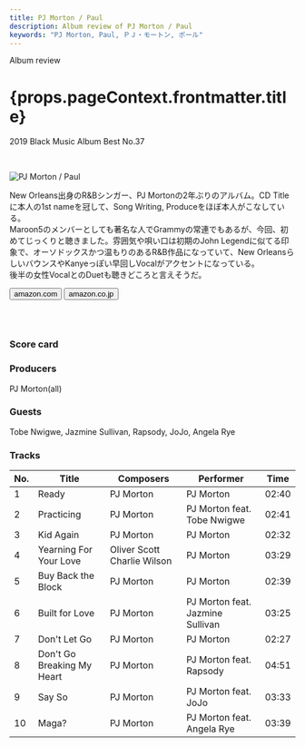 ```yaml
---
title: PJ Morton / Paul
description: Album review of PJ Morton / Paul
keywords: "PJ Morton, Paul, ＰＪ・モートン, ポール"
---
```





<p className="largeP">Album review</p>
<h1 className="h1--no--margin">{props.pageContext.frontmatter.title}</h1>
<p className="largeP">
  <Link to="/best50/2019/">2019 Black Music Album Best No.37</Link>
</p>

<br/>
<Row  className="image-card-group">
	<Column colMd={3} colLg={4} noGutterMdLeft="">
       <ImageCard>

![PJ Morton / Paul](../../images/cd/pjmorton1L.jpg)

</ImageCard>
	</Column>
	<Column colMd={4} colLg={8} noGutterMdLeft="">
	  <p>
	    New Orleans出身のR&Bシンガー、PJ Mortonの2年ぶりのアルバム。CD Titleに本人の1st nameを冠して、Song Writing, Produceをほぼ本人がこなしている。
      <br/>Maroon5のメンバーとしても著名な人でGrammyの常連でもあるが、今回、初めてじっくりと聴きました。雰囲気や唄い口は初期のJohn Legendに似てる印象で、オーソドックスかつ温もりのあるR&B作品になっていて、New OrleansらしいバウンスやKanyeっぽい早回しVocalがアクセントになっている。
      <br/>後半の女性VocalとのDuetも聴きどころと言えそうだ。
    </p>
  <div>
	  <Button className="button-right-mergin"  href="https://amzn.to/2XKOjCC" renderIcon={ArrowUpRight} size='sm' kind='primary'>
      amazon.com
    </Button>
    <Button className="button-right-mergin"  href="https://amzn.to/3dIDaYx" renderIcon={ArrowUpRight} size='sm' kind='secondary'>
      amazon.co.jp
    </Button>
	</div>
	  <a style="display:inline-block;overflow:hidden;background:url(https://linkmaker.itunes.apple.com/ja-jp/lockup.svg?releaseDate=2019-08-09&kind=album&bubble=apple_music&style=mono-black) no-repeat;width:180px;height:45px;" href="https://geo.music.apple.com/jp/album/paul/1471252926?mt=1&app=music&ls=1&at=11lcug"></a>
    </Column>
</Row>
<Row >
  <Column colMd={4} colLg={4} noGutterMdLeft="">
    <div>
      <h3>Score card</h3>
	    <SliderJS1 value="5" />
      <SliderJS2 value="3" />
	    <SliderJS3 value="1" />
      <SliderJS4 value="8" />
    </div>
  </Column>
  <Column colMd={8} colLg={8} noGutterMdLeft="">
    <div>
      <h3>Producers</h3>
      <p>
        PJ Morton(all)
      </p>
      <h3>Guests</h3>
      <p>
        Tobe Nwigwe, Jazmine Sullivan, Rapsody, JoJo, Angela Rye
      </p>
    </div>
  </Column>
</Row>

<h3>Tracks</h3>

| No. | Title                      | Composers                   | Performer                        | Time  |
| --- | -------------------------- | --------------------------- | -------------------------------- | ----- |
| 1   | Ready                      | PJ Morton                   | PJ Morton                        | 02:40 |
| 2   | Practicing                 | PJ Morton                   | PJ Morton feat. Tobe Nwigwe      | 02:41 |
| 3   | Kid Again                  | PJ Morton                   | PJ Morton                        | 02:32 |
| 4   | Yearning For Your Love     | Oliver Scott Charlie Wilson | PJ Morton                        | 03:29 |
| 5   | Buy Back the Block         | PJ Morton                   | PJ Morton                        | 02:39 |
| 6   | Built for Love             | PJ Morton                   | PJ Morton feat. Jazmine Sullivan | 03:25 |
| 7   | Don't Let Go               | PJ Morton                   | PJ Morton                        | 02:27 |
| 8   | Don't Go Breaking My Heart | PJ Morton                   | PJ Morton feat. Rapsody          | 04:51 |
| 9   | Say So                     | PJ Morton                   | PJ Morton feat. JoJo             | 03:33 |
| 10  | Maga?                      | PJ Morton                   | PJ Morton feat. Angela Rye       | 03:39 |
